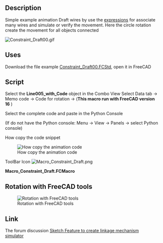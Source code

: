 <languages/>
<translate>
<!--T:1-->
{{Macro
|Name=Constraint Draft
|Icon=Macro_Constraint_Draft.png
|Description=Create simulation using the [[Expressions|expressions]] for link all objects (This macro run with FreeCAD version 16 ).
|Author=Mario52
|Version=1.0
|Date=2017-04-19
|FCVersion=0.16
|Download=The file example [http://forum.freecadweb.org/download/file.php?id=36559 Constraint_Draft00.FCStd]<br />[https://wiki.freecad.org/images/d/d8/Macro_Constraint_Draft.png ToolBar Icon]
}}

==Description== <!--T:2-->

<!--T:3-->
Simple example animation Draft wires by use the [[Expressions|expressions]] for associate many wires and simulate or verify the movement. Here the circle rotation create the movement for all objects connected

<!--T:4-->
[[File:Constraint Draft00.gif]]
{{Caption|Animation use the constraint expression}}

==Uses== <!--T:5-->

<!--T:6-->
Download the file example [http://forum.freecadweb.org/download/file.php?id=36559 Constraint_Draft00.FCStd], open it in FreeCAD

==Script== <!--T:7-->

<!--T:8-->
Select the '''Line005_with_Code''' object in the Combo View Select Data tab → Memo code → Code for rotation → {{KEY| ... }}  ('''This macro run with FreeCAD version 16''' )

<!--T:9-->
Select the complete code and paste in the Python Console 

<!--T:10-->
(If do not have the Python console: Menu → View → Panels → select Python console)

<!--T:11-->
How copy the code snippet

<!--T:12-->
[[File:Constraint_Draft_Code01.gif|How copy the animation code]]

</translate>
ToolBar Icon [[Image:Macro_Constraint_Draft.png]]

'''Macro_Constraint_Draft.FCMacro'''

{{MacroCode|code=

# Copy and pate this snippet in the FreeCAD console Python 
# mario52 19/04/2017

import FreeCADGui
import FreeCAD

#FreeCAD.Console.PrintMessage(str(FreeCAD.Version()) + "\n")
if int(FreeCAD.Version()[1]) == 16:    # Version de FreeCAD
    try:
        for i in range(0,360,5):
            App.getDocument("Constraint_Draft00").Circle.Placement=App.Placement(App.Vector(0,0,0), App.Rotation(i,0,0), App.Vector(0,0,0))
            FreeCADGui.updateGui()
            FreeCAD.ActiveDocument.recompute()
    except Exception:
        FreeCAD.Console.PrintMessage("You must download the Constraint_Draft00.FCStd file for run this macro" + "\n")
        import webbrowser 
        webbrowser.open("http://forum.freecadweb.org/download/file.php?id=36559")

else:
    FreeCAD.Console.PrintError("This macro run with the FreeCAD.Version 16 " + "\n")

}}

<translate>

==Rotation with FreeCAD tools== <!--T:13-->

<!--T:14-->
[[File:Constraint Draft01.gif|Rotation with FreeCAD tools]]

==Link== <!--T:15-->

<!--T:16-->
The forum discussion [https://www.forum.freecadweb.org/viewtopic.php?f=22&t=21778&sid=28247565010ecdef0aa4f5c69e58f672 Sketch Feature to create linkage mechanism simulator]
</translate>